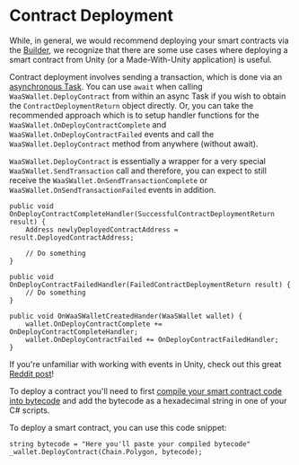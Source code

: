 # Contract Deployment
While, in general, we would recommend deploying your smart contracts via the [Builder](https://sequence.build/), we recognize that there are some use cases where deploying a smart contract from Unity (or a Made-With-Unity application) is useful.

Contract deployment involves sending a transaction, which is done via an [asynchronous Task](https://medium.com/@sonusprocks/async-await-in-c-unity-explained-in-easy-words-571ebb6a9369). You can use `await` when calling `WaaSWallet.DeployContract` from within an async Task if you wish to obtain the `ContractDeploymentReturn` object directly. Or, you can take the recommended approach which is to setup handler functions for the `WaaSWallet.OnDeployContractComplete` and `WaaSWallet.OnDeployContractFailed` events and call the `WaaSWallet.DeployContract` method from anywhere (without await).

`WaaSWallet.DeployContract` is essentially a wrapper for a very special `WaaSWallet.SendTransaction` call and therefore, you can expect to still receive the `WaaSWallet.OnSendTransactionComplete` or `WaaSWallet.OnSendTransactionFailed` events in addition.

```
public void OnDeployContractCompleteHandler(SuccessfulContractDeploymentReturn result) {
    Address newlyDeployedContractAddress = result.DeployedContractAddress;

    // Do something
}

public void OnDeployContractFailedHandler(FailedContractDeploymentReturn result) {
    // Do something
}

public void OnWaaSWalletCreatedHander(WaaSWallet wallet) {
    wallet.OnDeployContractComplete += OnDeployContractCompleteHandler;
    wallet.OnDeployContractFailed += OnDeployContractFailedHandler;
}
```
If you're unfamiliar with working with events in Unity, check out this great [Reddit post](https://www.reddit.com/r/gamedev/comments/u3hz2v/how_to_use_events_a_supersimple_unity_example/)!

To deploy a contract you'll need to first [compile your smart contract code into bytecode](https://medium.com/coinmonks/compiling-the-smart-contracts-8dcda8071638) and add the bytecode as a hexadecimal string in one of your C# scripts. 

To deploy a smart contract, you can use this code snippet:
```
string bytecode = "Here you'll paste your compiled bytecode"
_wallet.DeployContract(Chain.Polygon, bytecode);
```